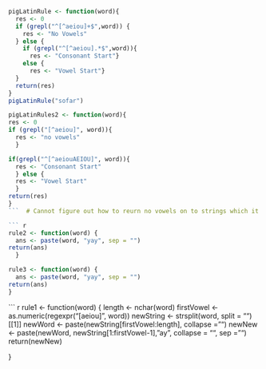 ``` r
pigLatinRule <- function(word){
  res <- 0
  if (grepl("^[^aeiou]+$",word)) {
    res <- "No Vowels"
  } else {
    if (grepl("^[^aeiou].*$",word)){
      res <- "Consonant Start"}
    else {
      res <- "Vowel Start"}
  }
  return(res)
}
pigLatinRule("sofar")
```

``` r
pigLatinRules2 <- function(word){
res <- 0
if (grepl("[^aeiou]", word)){
  res <- "no vowels"
  } 

if(grepl("^[^aeiouAEIOU]", word)){ 
  res <- "Consonant Start"
  } else {
  res <- "Vowel Start"
  } 
return(res)
}
```  # Cannot figure out how to reurn no vowels on to strings which it is applicable.

``` r
rule2 <- function(word) {
  ans <- paste(word, "yay", sep = "")
return(ans)
  }

rule3 <- function(word) {
  ans <- paste(word, "yay", sep = "")
return(ans)
}
```

``` r
rule1 <- function(word) {
  length <- nchar(word)
  firstVowel <- as.numeric(regexpr("[aeiou]", word))
  newString <- strsplit(word, split = "")[[1]]
  newWord <- paste(newString[firstVowel:length], collapse = "")
  newNew <- paste(newWord, newString[1:firstVowel-1], "ay", collapse = "", sep = "")
  return(newNew)
  
  }

